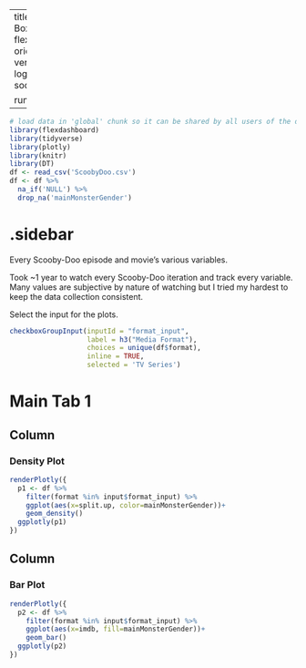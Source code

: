 
---
title: "Scooby-Doo - Check Box"
output: 
  flexdashboard::flex_dashboard:
    orientation: columns
    vertical_layout: fill
    logo: logo.png
    source_code: embed
    social: menu

runtime: shiny
---

```r
# load data in 'global' chunk so it can be shared by all users of the dashboard
library(flexdashboard)
library(tidyverse)
library(plotly)
library(knitr)
library(DT)
df <- read_csv('ScoobyDoo.csv')
df <- df %>%
  na_if('NULL') %>%
  drop_na('mainMonsterGender')
```

{.sidebar}
=======================================================================

Every Scooby-Doo episode and movie's various variables.

Took ~1 year to watch every Scooby-Doo iteration and track every variable. Many values are subjective by nature of watching but I tried my hardest to keep the data collection consistent.

Select the input for the plots. 

```r
checkboxGroupInput(inputId = "format_input", 
                   label = h3("Media Format"),
                   choices = unique(df$format), 
                   inline = TRUE,
                   selected = 'TV Series')

```

Main Tab 1
=======================================================================

Column {data-width=500}
-----------------------------------------------------------------------

### Density Plot

```r
renderPlotly({
  p1 <- df %>% 
    filter(format %in% input$format_input) %>% 
    ggplot(aes(x=split.up, color=mainMonsterGender))+
    geom_density()
  ggplotly(p1)
})
```

Column {data-width=500}
-----------------------------------------------------------------------

### Bar Plot

```r
renderPlotly({
  p2 <- df %>% 
    filter(format %in% input$format_input) %>% 
    ggplot(aes(x=imdb, fill=mainMonsterGender))+
    geom_bar()
  ggplotly(p2)
})
```
